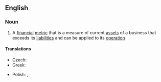 ==English==

===Noun===
{{wikipedia}}
{{en-noun|-}}

# {{lb|en|business|accounting}} A [[financial]] [[metric]] that is a measure of current [[asset]]s of a business that exceeds its [[liability|liabilities]] and can be applied to its [[operation]]

====Translations====
{{trans-top|current assets minus current liabilities}}
* Czech: {{t|cs|pracovní kapitál|m}}
* Greek: {{t+|el|κυκλοφορούν ενεργητικό|n}}
{{trans-mid}}
* Polish: {{t|pl|kapitał obrotowy|m}}, {{t|pl|kapitał pracujący|m}}
{{trans-bottom}}